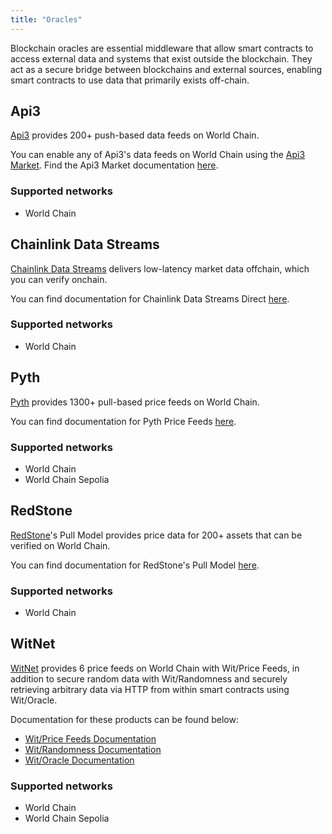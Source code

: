 ```yaml
---
title: "Oracles"
---
```


Blockchain oracles are essential middleware that allow smart contracts to access external data and systems that exist outside the blockchain. They act as a secure bridge between blockchains and external sources, enabling smart contracts to use data that primarily exists off-chain.

## Api3

[Api3](https://api3.org/) provides 200+ push-based data feeds on World Chain.

You can enable any of Api3's data feeds on World Chain using the [Api3 Market](https://market.api3.org/world). Find the Api3 Market documentation [here](https://docs.api3.org/dapps/integration/).

### Supported networks

- World Chain

## Chainlink Data Streams

[Chainlink Data Streams](https://chain.link/) delivers low-latency market data offchain, which you can verify onchain.

You can find documentation for Chainlink Data Streams Direct [here](https://docs.chain.link/data-streams/streams-direct).

### Supported networks

- World Chain

## Pyth

[Pyth](https://www.pyth.network/) provides 1300+ pull-based price feeds on World Chain.

You can find documentation for Pyth Price Feeds [here](https://docs.pyth.network/price-feeds).

### Supported networks

- World Chain
- World Chain Sepolia

## RedStone

[RedStone](https://www.redstone.finance/)'s Pull Model provides price data for 200+ assets that can be verified on World Chain.

You can find documentation for RedStone's Pull Model [here](https://docs.redstone.finance/docs/dapps/redstone-pull/).

### Supported networks

- World Chain

## WitNet

[WitNet](https://witnet.io/) provides 6 price feeds on World Chain with Wit/Price Feeds, in addition to secure random data with Wit/Randomness and securely retrieving arbitrary data via HTTP from within smart contracts using Wit/Oracle.

Documentation for these products can be found below:
- [Wit/Price Feeds Documentation](https://docs.witnet.io/intro/tutorials/data-feeds-tutorial)
- [Wit/Randomness Documentation](https://docs.witnet.io/intro/tutorials/randomness)
- [Wit/Oracle Documentation](https://docs.witnet.io/intro/tutorials/apis-and-http-get-post)

### Supported networks

- World Chain
- World Chain Sepolia